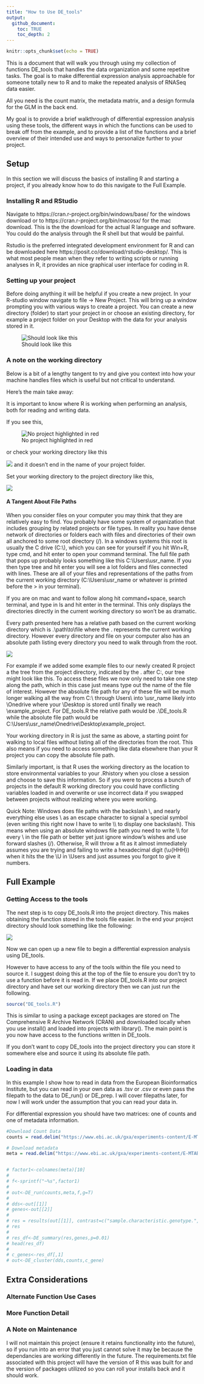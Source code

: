 ```yaml
---
title: "How to Use DE_tools"
output: 
  github_document:
    toc: TRUE
    toc_depth: 2
---
```


```r
knitr::opts_chunk$set(echo = TRUE)
```

This is a document that will walk you through using my collection of functions DE_tools that handles the data organization and some repetitve tasks. The goal is to make differential expression analysis approachable for someone totally new to R and to make the repeated analysis of RNASeq data easier.

All you need is the count matrix, the metadata matrix, and a design formula for the GLM in the back end.

My goal is to provide a brief walkthrough of differential expression analysis using these tools, the different ways in which the functions can be used to break off from the example, and to provide a list of the functions and a brief overview of their intended use and ways to personalize further to your project.

## Setup

In this section we will discuss the basics of installing R and starting a project, if you already know how to do this navigate to the Full Example.

### Installing R and RStudio

Navigate to https://cran.r-project.org/bin/windows/base/ for the windows download or to https://cran.r-project.org/bin/macosx/ for the mac download. This is the the download for the actual R language and software. You could do the analysis through the R shell but that would be painful.

Rstudio is the preferred integrated development environment for R and can be downloaded here https://posit.co/download/rstudio-desktop/. This is what most people mean when they refer to writing scripts or running analyses in R, it provides an nice graphical user interface for coding in R.


### Setting up your project

Before doing anything it will be helpful if you create a new project. In your R-studio window navigate to file -> New Project. This will bring up a window prompting you with various ways to create a project. You can create a new directory (folder) to start your project in or choose an existing directory, for example a project folder on your Desktop with the data for your analysis stored in it.

![Should look like this](walkthrough_files\new_proj.png)

### A note on the working directory

Below is a bit of a lengthy tangent to try and give you context into how your machine handles files which is useful but not critical to understand. 

Here's the main take away:

It is important to know where R is working when performing an analysis, both for reading and writing data.

If you see this,

![No project highlighted in red](walkthrough_files\no_project.png)

or check your working directory like this

![](walkthrough_files\getwd.png)
and it doesn't end in the name of your project folder.

Set your working directory to the project directory like this,

![](walkthrough_files\set_directory.png)

#### A Tangent About File Paths

When you consider files on your computer you may think that they are relatively easy to find. You probably have some system of organization that includes grouping by related projects or file types. In reality you have dense network of directories or folders each with files and directories of their own all anchored to some root directory (/). In a windows systems this root is usually the C drive (C:\\), which you can see for yourself if you hit Win+R, type cmd, and hit enter to open your command terminal. The full file path that pops up probably looks something like this C:\\Users\\usr_name. If you then type tree and hit enter you will see a lot folders and files connected with lines. These are all of your files and representations of the paths from the current working directory (C:\\Users\\usr_name or whatever is printed before the > in your terminal).

If you are on mac and want to follow along hit command+space, search terminal, and type in ls and hit enter in the terminal. This only displays the directories directly in the current working directory so won't be as dramatic.

Every path presented here has a relative path based on the current working directory which is .\\path\\to\\file where the . represents the current working directory. However every directory and file on your computer also has an absolute path listing every directory you need to walk through from the root.

![](walkthrough_files\simple_tree.png)

For example if we added some example files to our newly created R project a the tree from the project directory, indicated by the . after C:, our tree might look like this. To access these files we now only need to take one step along the path, which in this case just means type out the name of the file of interest. However the absolute file path for any of these file will be much longer walking all the way from C:\\ through Users\\ into \\usr_name likely into \\Onedrive where your \\Desktop is stored until finally we reach \\example_project. For DE_tools.R the relative path would be .\\DE_tools.R while the absolute file path would be C:\\Users\\usr_name\\Onedrive\\Desktop\\example_project.

Your working directory in R is just the same as above, a starting point for walking to local files without listing all of the directories from the root. This also means if you need to access something like data elsewhere than your R project you can copy the absolute file path. 

Similarly important, is that R uses the working directory as the location to store environmental variables to your .Rhistory when you close a session and choose to save this information. So if you were to process a bunch of projects in the default R working directory you could have conflicting variables loaded in and overwrite or use incorrect data if you swapped between projects without realizing where you were working.

Quick Note: Windows does file paths with the backslash \\, and nearly everything else uses \\ as an escape character to signal a special symbol (even writing this right now I have to write \\\\ to display one backslash). This means when using an absolute windows file path you need to write \\\\ for every \\ in the file path or better yet just ignore window's wishes and use forward slashes (/). Otherwise, R will throw a fit as it almost immediately assumes you are trying and failing to write a hexadecimal digit (\\u{HHH}) when it hits the the \\U in \\Users and just assumes you forgot to give it numbers.

## Full Example

### Getting Access to the tools

The next step is to copy DE_tools.R into the project directory. This makes obtaining the function stored in the tools file easier. In the end your project directory should look something like the following:

![](walkthrough_files\example_directory_startup.png)

Now we can open up a new file to begin a differential expression analysis using DE_tools. 

However to have access to any of the tools within the file you need to source it. I suggest doing this at the top of the file to ensure you don't try to use a function before it is read in. If we place DE_tools.R into our project directory and have set our working directory then we can just run the following.

```r
source("DE_tools.R")
```

This is similar to using a package except packages are stored on The Comprehensive R Archive Network (CRAN) and downloaded locally when you use install() and loaded into projects with library(). The main point is you now have access to the functions written in DE_tools.

If you don't want to copy DE_tools into the project directory you can store it somewhere else and source it using its absolute file path.


### Loading in data

In this example I show how to read in data from the European Bioinformatics Institute, but you can read in your own data as .tsv or .csv or even pass the filepath to the data to DE_run() or DE_prep. I will cover filepaths later, for now I will work under the assumption that you can read your data in.

For differential expression you should have two matrices: one of counts and one of metadata information.

```r
#Download Count Data
counts = read.delim("https://www.ebi.ac.uk/gxa/experiments-content/E-MTAB-5244/resources/DifferentialSecondaryDataFiles.RnaSeq/raw-counts")

# Download metadata
meta = read.delim("https://www.ebi.ac.uk/gxa/experiments-content/E-MTAB-5244/resources/ExperimentDesignFile.RnaSeq/experiment-design")
```




```r

```


```r

# factor1<-colnames(meta)[10]
# 
# f<-sprintf("~%s",factor1)
# 
# out<-DE_run(counts,meta,f,g=T)
# 
# dds<-out[[1]]
# genes<-out[[2]]
# 
# res = results(out[[1]], contrast=c("sample.characteristic.genotype.", "wildtypegenotype", "snai1knockout"), alpha=1e-5)
# res
# 
# res_df<-DE_summary(res,genes,p=0.01)
# head(res_df)
# 
# c_genes<-res_df[,1]
# out<-DE_cluster(dds,counts,c_gene)
```


## Extra Considerations

### Alternate Function Use Cases

### More Function Detail

### A Note on Maintenance

I will not maintain this project (ensure it retains functionality into the future), so if you run into an error that you just cannot solve it may be because the dependancies are working differently in the future. The requirements.txt file associated with this project will have the version of R this was built for and the version of packages utilized so you can roll your installs back and it should work.
